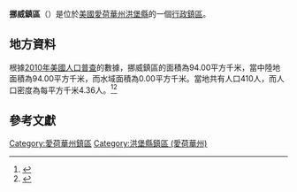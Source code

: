 {{noteTA
|G1=USState
|G2=地名
|G3=Unit
}}
{{Infobox settlement
|official_name            = 挪威鎮區
|native_name = Norway Township
|settlement_type          = [[行政鎮區|行政鎮區]]
|image_skyline            = 
|imagesize                = 
|image_map                = Norway Township, Humboldt County, Iowa.png
|mapsize                  = 250px
|pushpin_map  =USA Iowa
|pushpin_label = 挪威鎮區
|pushpin_label_position   = top
|pushpin_map_caption      = 挪威鎮區在愛荷華州的位置
|subdivision_type         = [[世界政區索引|國家]]
|subdivision_type1        = [[美国州份|州份]]
|subdivision_type2        = [[愛荷華州行政区划|縣]]
|subdivision_name         = [[美国|美国]]
|subdivision_name1        = [[愛荷華州|愛荷華州]]
|subdivision_name2        = [[洪堡縣_(愛荷華州)|洪堡縣]]
|elevation_ft             = 1129
|elevation_m              = 344
|timezone                 = [[北美中部時區|北美中部時區]]
|area_total_km2           = 94.00
|area_land_km2            = 94.00
|area_water_km2           = 0.00
|area_total_sq_mi         = 
|area_land_sq_mi          = 
|area_water_sq_mi         = 
|population_as_of         = [[2010年美國人口普查|2010]]
|population_footnotes     = 
|population_total         = 410
|population_density_km2   = auto
|population_density_sq_mi = auto
|utc_offset               = -6
|coordinates              = {{coord|42|40|17|N|94|00|19|W|type:city_region:US-AL_source:GNS-enwiki|display=inline,title}}
| coor_pinpoint           = 
| coordinates_footnotes   = 
|timezone_DST             = CDT
|utc_offset_DST           = -5
|postal_code_type         = [[美國郵區編號|郵區編號]]
|postal_code              = 50591
|area_code                = {{link-en|电话区号515|Area code 515|515}}
|blank_name = [[地名信息系统|GNIS ID]]
|blank_info = 468451
}}
'''挪威鎮區'''（{{lang-en|Norway Township}}）是位於[[美國|美國]][[愛荷華州|愛荷華州]][[洪堡縣_(愛荷華州)|洪堡縣]]的一個[[行政鎮區|行政鎮區]]。

== 地方資料 ==
根據[[2010年美國人口普查|2010年美國人口普查]]的數據，挪威鎮區的面積為94.00平方千米，當中陸地面積為94.00平方千米，而水域面積為0.00平方千米。當地共有人口410人，而人口密度為每平方千米4.36人。<ref name="GR8">{{cite web|url=http://factfinder2.census.gov|publisher=[[美国人口调查局|美国人口调查局]]|accessdate=2011-05-14|title=American FactFinder|archive-date=2013-09-11|archive-url=https://web.archive.org/web/20130911234518/http://factfinder2.census.gov/|dead-url=no}}</ref><ref>{{cite web|url=https://www.citypopulation.de/en/usa/iowa/admin/|title=USA: Iowa (Counties and Townships) - City Population}}</ref>

== 參考文獻 ==
{{reflist}}

{{洪堡縣 (愛荷華州)}}

{{DEFAULTSORT:Norway Township}}
[[Category:愛荷華州鎮區|Category:愛荷華州鎮區]]
[[Category:洪堡縣鎮區_(愛荷華州)|Category:洪堡縣鎮區 (愛荷華州)]]

{{Iowa-geo-stub}}